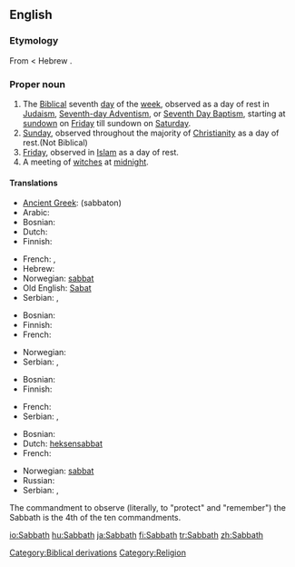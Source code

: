 ==English==

===Etymology===
From {{etyl|grc}} {{term|sc=polytonic|σάββατον|tr=sabbaton||Sabbath}} < Hebrew {{term|sc=Hebr|שבת|tr=shabbat||Sabbath}}.

===Proper noun===
{{en-proper noun}}

# The [[Biblical]] seventh [[day]] of the [[week]], observed as a day of rest in [[Judaism]], [[Advent|Seventh-day Adventism]], or [[Baptism|Seventh Day Baptism]], starting at [[sundown]] on [[Friday]] till sundown on [[Saturday]].
# [[Sunday]], observed throughout the majority of [[Christianity]] as a day of rest.(Not Biblical)
# [[Friday]], observed in [[Islam]] as a day of rest.
# A meeting of [[witch]]es at [[midnight]].

====Translations====
{{trans-top|Biblical seventh day}}
* [[Ancient Greek]]: {{polytonic|[[σάββατον]]}} (sabbaton) {{n}}
* Arabic: {{t-|ar|السبت|sc=Arab}}
* Bosnian: {{t-|bs|sabat|m}}
* Dutch: {{t-|nl|sabbat|m}}
* Finnish: {{t+|fi|sapatti}}
{{trans-mid}}
* French: {{t+|fr|sabbat|m}}, {{t-|fr|shabbat|m}}
* Hebrew: {{t+|he|שבת|sc=Hebr}}
* Norwegian: [[sabbat#norwegian|sabbat]] {{m}}
* Old English: [[Sabat]] {{m}}
* Serbian: {{t+|sr|сабат|m|sc=Cyrl}}, {{t-|sr|sabat|m}}
{{trans-bottom}}

{{trans-top|Sunday}}
* Bosnian: {{t+|bs|nedjelja|f}}
* Finnish: {{t+|fi|sapatti}}
* French: {{t+|fr|dimanche|m}}
{{trans-mid}}
* Norwegian: {{t+|no|søndag|m}}
* Serbian: {{t+|sr|недеља|f|sc=Cyrl}}, {{t-|sr|nedelja|f}}
{{trans-bottom}}

{{trans-top|muslim Friday}}
* Bosnian: {{t+|bs|petak|m}}
* Finnish: {{t+|fi|sapatti}}
{{trans-mid}}
* French: {{t+|fr|vendredi|m}}
* Serbian: {{t+|sr|петак|m|sc=Cyrl}}, {{t-|sr|petak|m}}
{{trans-bottom}}

{{trans-top|witches' Sabbath}}
* Bosnian: {{t-|bs|vrzino kolo|n}}
* Dutch: [[heksensabbat]] {{m}}
* French: {{t+|fr|sabbat|m}}
{{trans-mid}}
* Norwegian: [[sabbat#norwegian|sabbat]] {{m}}
* Russian: {{t|ru|шабаш|m|tr=šábaš|sc=Cyrl}}
* Serbian: {{t-|sr|врзино коло|n|sc=Cyrl}}, {{t-|sr|vrzino kolo|n}}
{{trans-bottom}}

The commandment to observe (literally, to "protect" and "remember") the 
Sabbath is the 4th of the ten commandments.

[[Category:Biblical derivations]]
[[Category:Religion]]

[[io:Sabbath]]
[[hu:Sabbath]]
[[ja:Sabbath]]
[[fi:Sabbath]]
[[tr:Sabbath]]
[[zh:Sabbath]]